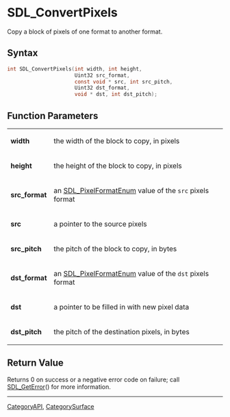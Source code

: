 = SDL_ConvertPixels =

Copy a block of pixels of one format to another format.

== Syntax ==

<syntaxhighlight lang='c'>
int SDL_ConvertPixels(int width, int height,
                      Uint32 src_format,
                      const void * src, int src_pitch,
                      Uint32 dst_format,
                      void * dst, int dst_pitch);
</syntaxhighlight>

== Function Parameters ==

{|
|'''width'''
|the width of the block to copy, in pixels
|-
|'''height'''
|the height of the block to copy, in pixels
|-
|'''src_format'''
|an [[SDL_PixelFormatEnum]] value of the <code>src</code> pixels format
|-
|'''src'''
|a pointer to the source pixels
|-
|'''src_pitch'''
|the pitch of the block to copy, in bytes
|-
|'''dst_format'''
|an [[SDL_PixelFormatEnum]] value of the <code>dst</code> pixels format
|-
|'''dst'''
|a pointer to be filled in with new pixel data
|-
|'''dst_pitch'''
|the pitch of the destination pixels, in bytes
|}

== Return Value ==

Returns 0 on success or a negative error code on failure; call
[[SDL_GetError]]() for more information.
----
[[CategoryAPI]], [[CategorySurface]]


